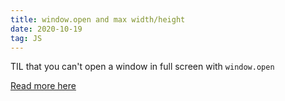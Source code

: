 ```yaml
---
title: window.open and max width/height
date: 2020-10-19
tag: JS
---
```


TIL that you can't open a window in full screen with `window.open`

[ Read more here ](https://developer.mozilla.org/en-US/docs/Web/API/Window/open)

